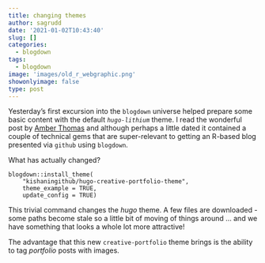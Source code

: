 ```yaml
---
title: changing themes
author: sagrudd
date: '2021-01-02T10:43:40'
slug: []
categories:
  - blogdown
tags:
  - blogdown
image: 'images/old_r_webgraphic.png'
showonlyimage: false
type: post
---
```


Yesterday's first excursion into the `blogdown` universe helped prepare some
basic content with the default *`hugo-lithium`* theme. I read the wonderful
post by [Amber Thomas](https://amber.rbind.io/2016/12/19/website/#adding-a-blog-post-or-portfolio-piece) 
and although perhaps a little dated it contained a couple of technical gems that
are super-relevant to getting an R-based blog presented via `github` using
`blogdown`.


What has actually changed?

```
blogdown::install_theme(
    "kishaningithub/hugo-creative-portfolio-theme",
    theme_example = TRUE,
    update_config = TRUE)
```

This trivial command changes the *hugo* theme. A few files are downloaded - some
paths become stale so a little bit of moving of things around ... and we have
something that looks a whole lot more attractive!

The advantage that this new `creative-portfolio` theme brings is the ability to
tag *portfolio* posts with images.
